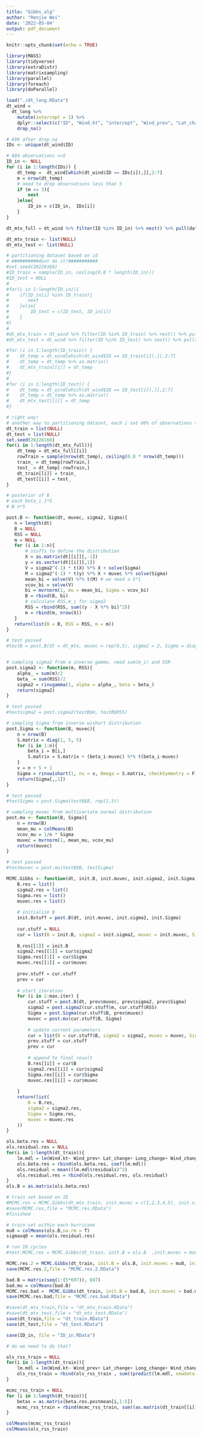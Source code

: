 ```yaml
---
title: "Gibbs_alg"
author: "Renjie Wei"
date: '2022-05-04'
output: pdf_document
---
```


```r
knitr::opts_chunk$set(echo = TRUE)
```
```r
library(MASS)
library(tidyverse)
library(extraDistr)
library(matrixsampling)
library(parallel)
library(foreach)
library(doParallel)
```

```r
load("./dt_long.RData")
dt_wind =
  dt_long %>% 
    mutate(intercept = 1) %>% 
    dplyr::select(c("ID", "Wind.kt", "intercept", "Wind_prev", "Lat_change", "Long_change", "Wind_change")) %>%
    drop_na()

# 699 after drop_na
IDs <- unique(dt_wind$ID)

# 684 observations >=5
ID_in <- NULL
for (i in 1:length(IDs)) {
    dt_temp =  dt_wind[which(dt_wind$ID == IDs[i]),][,2:7]
    m = nrow(dt_temp)
    # need to drop observations less than 5
    if (m <= 3){
        next
    }else{
        ID_in = c(ID_in,  IDs[i])
    }
}

dt_mtx_full = dt_wind %>% filter(ID %in% ID_in) %>% nest() %>% pull(data)

dt_mtx_train <- list(NULL)
dt_mtx_test <- list(NULL)

# partitioning dataset based on id 
# ##########dont do it!###########
#set.seed(20228160)
#ID_train = sample(ID_in, ceiling(0.8 * length(ID_in)))
#ID_test = NULL
#
#for(i in 1:length(ID_in)){
#    if(ID_in[i] %in% ID_train){
#       next
#    }else{
#        ID_test = c(ID_test, ID_in[i]) 
#    }
#}
#
#dt_mtx_train = dt_wind %>% filter(ID %in% ID_train) %>% nest() %>% pull(data)
#dt_mtx_test = dt_wind %>% filter(ID %in% ID_test) %>% nest() %>% pull(data)

#for (i in 1:length(ID_train)) {
#    dt_temp = dt_wind[which(dt_wind$ID == ID_train[i]),][,2:7]
#    dt_temp = dt_temp %>% as.matrix()
#    dt_mtx_train[[i]] = dt_temp
#}
#
#for (i in 1:length(ID_test)) {
#    dt_temp = dt_wind[which(dt_wind$ID == ID_test[i]),][,2:7]
#    dt_temp = dt_temp %>% as.matrix()
#    dt_mtx_test[[i]] = dt_temp
#}

# right way!
# another way to partitioning dataset, each i set 80% of observations to training set
dt_train = list(NULL)
dt_test = list(NULL)
set.seed(20228160)
for(i in 1:length(dt_mtx_full)){
    dt_temp = dt_mtx_full[[i]]
    rowTrain = sample(nrow(dt_temp), ceiling(0.8 * nrow(dt_temp)))
    train_ = dt_temp[rowTrain,]
    test_ = dt_temp[-rowTrain,]
    dt_train[[i]] = train_
    dt_test[[i]] = test_
}
```

```r
# posterior of B
# each beta_i 1*5
# B n*5

post.B <- function(dt, muvec, sigma2, Sigma){
   n = length(dt)
   B = NULL
   RSS = NULL
   m = NULL
   for (i in 1:n){
       # stuffs to define the distribution
       X = as.matrix(dt[[i]][,-1]) 
       y = as.vector(dt[[i]][,1])
       V = sigma2^(-1) * t(X) %*% X + solve(Sigma)
       M = sigma2^(-1) * t(y) %*% X + muvec %*% solve(Sigma)
       mean_bi = solve(V) %*% t(M) # we need a 5*1
       vcov_bi = solve(V)
       bi = mvrnorm(1, mu = mean_bi, Sigma = vcov_bi)
       B = rbind(B, bi)
       # calculate RSS,m_i for sigma2
       RSS = rbind(RSS, sum((y - X %*% bi)^2))
       m = rbind(m, nrow(X))
   }
   return(list(B = B, RSS = RSS, m = m))
}

# test passed
#testB = post.B(dt = dt_mtx, muvec = rep(0,5), sigma2 = 2, Sigma = diag(2,5,5))


# sampling sigma2 from a inverse gamma, need sum(m_i) and SSR
post.sigma2 <- function(m, RSS){
    alpha_ = sum(m)/2
    beta_ = sum(RSS)/2
    sigma2 = rinvgamma(1, alpha = alpha_, beta = beta_)
    return(sigma2)
}

# test passed
#testsigma2 = post.sigma2(testB$m, testB$RSS)

# sampling Sigma from inverse wishart distribution
post.Sigma <- function(B, muvec){
    n = nrow(B)
    S.matrix = diag(1, 5, 5)
    for (i in 1:n){
        beta_i = B[i,]
        S.matrix = S.matrix + (beta_i-muvec) %*% t(beta_i-muvec)
    }
    v = n + 5 + 1
    Sigma = rinvwishart(1, nu = v, Omega = S.matrix, checkSymmetry = F)
    return(Sigma[,,1])
}

# test passed
#testSigma = post.Sigma(testB$B, rep(1,5))

# sampling muvec from multivariate normal distribution
post.mu <- function(B, Sigma){
    n = nrow(B)
    mean_mu = colMeans(B)
    vcov_mu = 1/n * Sigma
    muvec = mvrnorm(1, mean_mu, vcov_mu)
    return(muvec)
}

# test passed
#testmuvec = post.mu(testB$B, testSigma)
```

```r
MCMC.Gibbs <- function(dt, init.B, init.muvec, init.sigma2, init.Sigma, max.iter = 1e4){
    B.res = list()
    sigma2.res = list()
    Sigma.res = list()
    muvec.res = list()
    
    # initialize B
    init.Bstuff = post.B(dt, init.muvec, init.sigma2, init.Sigma)
    
    cur.stuff = NULL
    cur = list(B = init.B, sigma2 = init.sigma2, muvec = init.muvec, Sigma = init.Sigma ,RSS = init.Bstuff$RSS)
    
    B.res[[1]] = init.B
    sigma2.res[[1]] = cur$sigma2
    Sigma.res[[1]] = cur$Sigma
    muvec.res[[1]] = cur$muvec
    
    prev.stuff = cur.stuff
    prev = cur
    
    # start iteration
    for (i in 2:max.iter) {
        cur.stuff = post.B(dt, prev$muvec, prev$sigma2, prev$Sigma)
        sigma2 = post.sigma2(cur.stuff$m, cur.stuff$RSS)
        Sigma = post.Sigma(cur.stuff$B, prev$muvec)
        muvec = post.mu(cur.stuff$B, Sigma)
        
        # update current parameters
        cur = list(B = cur.stuff$B, sigma2 = sigma2, muvec = muvec, Sigma = Sigma, RSS = cur.stuff$RSS)
        prev.stuff = cur.stuff
        prev = cur
        
        # append to final result
        B.res[[i]] = cur$B
        sigma2.res[[i]] = cur$sigma2
        Sigma.res[[i]] = cur$Sigma
        muvec.res[[i]] = cur$muvec
        
    }
    return(list(
        B = B.res,
        sigma2 = sigma2.res,
        Sigma = Sigma.res,
        muvec = muvec.res
    ))
}
```

```r
ols.beta.res = NULL
ols.residual.res = NULL
for(i in 1:length(dt_train)){
    lm.mdl = lm(Wind.kt~ Wind_prev+ Lat_change+ Long_change+ Wind_change, data = dt_train[[i]])
    ols.beta.res = rbind(ols.beta.res, coef(lm.mdl))
    ols.residual = mean((lm.mdl$residuals)^2)
    ols.residual.res = rbind(ols.residual.res, ols.residual)
}
ols.B = as.matrix(ols.beta.res)
```



```r
# train set based on ID
#MCMC.res = MCMC.Gibbs(dt_mtx_train, init.muvec = c(1,2,3,4,5), init.sigma2 = 5, init.Sigma = #diag(c(1,2,3,4,5)))
#save(MCMC.res,file = "MCMC.res.RData")
#finished

# train set within each hurricane
mu0 = colMeans(ols.B,na.rm = T)
sigmasq0 = mean(ols.residual.res)

# run 10 cycles
#test.MCMC.res = MCMC.Gibbs(dt_train, init.B = ols.B  ,init.muvec = mu0, init.sigma2 = sigmasq0, init.Sigma = diag(c(1,2,3,4,5)), max.iter = 10)

MCMC.res.2 = MCMC.Gibbs(dt_train, init.B = ols.B, init.muvec = mu0, init.sigma2 = sigmasq0, init.Sigma = diag(c(1,2,3,4,5)))
save(MCMC.res.2,file = "MCMC.res.2.RData")

bad.B = matrix(seq(1:(5*697)), 697)
bad.mu = colMeans(bad.B)
MCMC.res.bad =  MCMC.Gibbs(dt_train, init.B = bad.B, init.muvec = bad.mu, init.sigma2 = sigmasq0*1000, init.Sigma = diag(c(1000,50,1000,500,100)), max.iter = 10000)
save(MCMC.res.bad,file = "MCMC.res.bad.RData")
```

```r
#save(dt_mtx_train,file = "dt_mtx_train.RData")
#save(dt_mtx_test,file = "dt_mtx_test.RData")
save(dt_train,file = "dt_train.RData")
save(dt_test,file = "dt_test.RData")
```

```r
save(ID_in, file = "ID_in.RData")
```

```r
# do we need to do that?

```


```r
ols_rss_train = NULL
for(i in 1:length(dt_train)){
    lm.mdl = lm(Wind.kt~ Wind_prev+ Lat_change+ Long_change+ Wind_change, data = dt_train[[i]])
    ols_rss_train = rbind(ols_rss_train , sum((predict(lm.mdl, newdata = dt_train[[i]]) - dt_train[[i]][,"Wind.kt"])^2))
}
```

```r
mcmc_rss_train = NULL
for (i in 1:length(dt_train)){
    betas = as.matrix(beta.res.postmean[i,1:5])
    mcmc_rss_train = rbind(mcmc_rss_train, sum((as.matrix(dt_train[[i]][2:6]) %*% t(betas) - dt_train[[i]][,1])^2))
}
```

```r
colMeans(mcmc_rss_train)
colMeans(ols_rss_train)
```

